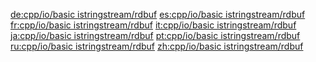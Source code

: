 {{include page|cpp/io/basic_stringstream/rdbuf|basic_istringstream}}

[[de:cpp/io/basic istringstream/rdbuf]]
[[es:cpp/io/basic istringstream/rdbuf]]
[[fr:cpp/io/basic istringstream/rdbuf]]
[[it:cpp/io/basic istringstream/rdbuf]]
[[ja:cpp/io/basic istringstream/rdbuf]]
[[pt:cpp/io/basic istringstream/rdbuf]]
[[ru:cpp/io/basic istringstream/rdbuf]]
[[zh:cpp/io/basic istringstream/rdbuf]]
